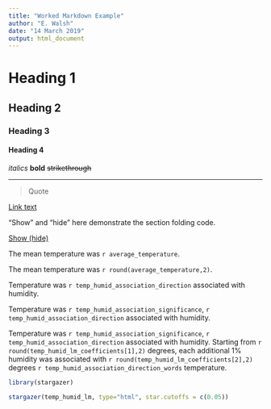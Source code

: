 ---
title: "Worked Markdown Example"
author: "E. Walsh"
date: "14 March 2019"
output: html_document
---

<script type="text/javascript" language="JavaScript"><!--
function HideContent(d) {
document.getElementById(d).style.display = "none";
}
function ShowContent(d) {
document.getElementById(d).style.display = "block";
}
function ReverseDisplay(d) {
if(document.getElementById(d).style.display == "none") { document.getElementById(d).style.display = "block"; }
else { document.getElementById(d).style.display = "none"; }
}
//--></script>



<!--Comment-->

# Heading 1
## Heading 2
### Heading 3
#### Heading 4

*italics*
**bold**
~~strikethrough~~

---

> Quote

[Link text](http://www.negaleg.com)


"Show" and "hide" here demonstrate the section folding code.

<a href="javascript:ShowContent('NAME')">Show </a>
<a href="javascript:HideContent('NAME')"> (hide)</a>
<div id="NAME" style="display:none;">

```{r sensornet_analysis}

# Remember when loading data, when you knit it considers the location of the markdown file the working directory.
# Loading datasets will throw an error and prevent compilation if the file it refers to cannot be found.

sensornet_dat<-read.csv("sensornet-01__16_1_2019.csv")     


# Variable specification for in-text reporting
average_temperature<-mean(sensornet_dat$temperature)

temp_humid_lm<-lm(temperature ~ humidity, data=sensornet_dat)

# Pull out the coefficients from the model. The second one will be the slope.
temp_humid_lm_coefficients<-coef(temp_humid_lm)

# Pull out the p values from the model. The second one will be the slope.
temp_humid_lm_pvalues<-summary(temp_humid_lm)$coefficients[,4]

# Is the association positive or negative? Test if the slope is above or below 0.

if(temp_humid_lm_coefficients[2]<0){temp_humid_association_direction<-"negatively"} else
                                   {temp_humid_association_direction<-"positively"} 

# Addition:
      # As Nic noted, a third possibility is if there is no slope at all...
      if(temp_humid_lm_coefficients[2]==0){temp_humid_association_direction<-"not"} 


# Is the association statistically significant?
if(temp_humid_lm_pvalues[2]<0.05){temp_humid_association_significance<-"significantly"} else
                                 {temp_humid_association_significance<-"not significantly"} 


# Add in synonyms!
if(temp_humid_lm_coefficients[2]<0){temp_humid_association_direction_words<-"lower"} else
                                   {temp_humid_association_direction_words<-"higher"} 

```



<a href="javascript:HideContent('NAME')">Hide</a>
</div>


The mean temperature was `r average_temperature`.


The mean temperature was `r round(average_temperature,2)`.


Temperature was `r temp_humid_association_direction` associated with humidity.


Temperature was `r temp_humid_association_significance`, `r temp_humid_association_direction` associated with humidity.


Temperature was `r temp_humid_association_significance`, `r temp_humid_association_direction` associated with humidity. Starting from `r round(temp_humid_lm_coefficients[1],2)` degrees, each additional 1% humidity was associated with `r round(temp_humid_lm_coefficients[2],2)` degrees `r temp_humid_association_direction_words` temperature.



``` {r stargazer, results='asis'}
library(stargazer)

stargazer(temp_humid_lm, type="html", star.cutoffs = c(0.05))

```


